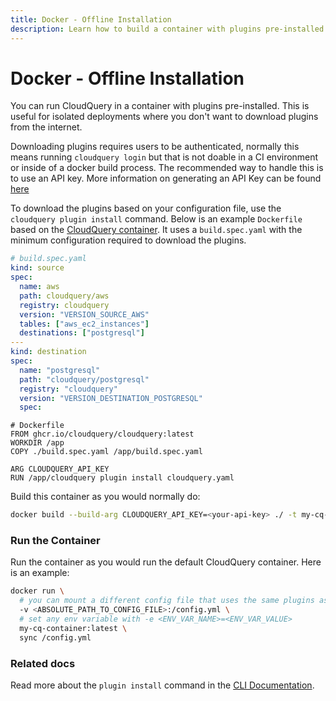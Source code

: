 ```yaml
---
title: Docker - Offline Installation
description: Learn how to build a container with plugins pre-installed
---
```


# Docker - Offline Installation

You can run CloudQuery in a container with plugins pre-installed. This is useful for isolated deployments where you don't want to download plugins from the internet.

Downloading plugins requires users to be authenticated, normally this means running `cloudquery login` but that is not doable in a CI environment or inside of a docker build process. The recommended way to handle this is to use an API key. More information on generating an API Key can be found [here](/docs/deployment/generate-api-key)

To download the plugins based on your configuration file, use the `cloudquery plugin install` command. Below is an example `Dockerfile` based on the [CloudQuery container](/docs/deployment/docker). It uses a `build.spec.yaml` with the minimum configuration required to download the plugins.


```yaml
# build.spec.yaml
kind: source
spec:
  name: aws
  path: cloudquery/aws
  registry: cloudquery
  version: "VERSION_SOURCE_AWS"
  tables: ["aws_ec2_instances"]
  destinations: ["postgresql"]
---
kind: destination
spec:
  name: "postgresql"
  path: "cloudquery/postgresql"
  registry: "cloudquery"
  version: "VERSION_DESTINATION_POSTGRESQL"
  spec:
```

```docker
# Dockerfile
FROM ghcr.io/cloudquery/cloudquery:latest
WORKDIR /app
COPY ./build.spec.yaml /app/build.spec.yaml

ARG CLOUDQUERY_API_KEY
RUN /app/cloudquery plugin install cloudquery.yaml
```

Build this container as you would normally do:

```bash
docker build --build-arg CLOUDQUERY_API_KEY=<your-api-key> ./ -t my-cq-container:latest
```

### Run the Container

Run the container as you would run the default CloudQuery container. Here is an example:

```bash copy
docker run \
  # you can mount a different config file that uses the same plugins as in the build.spec 
  -v <ABSOLUTE_PATH_TO_CONFIG_FILE>:/config.yml \
  # set any env variable with -e <ENV_VAR_NAME>=<ENV_VAR_VALUE>
  my-cq-container:latest \
  sync /config.yml
```

### Related docs

Read more about the `plugin install` command in the [CLI Documentation](/docs/reference/cli/cloudquery_plugin_install).